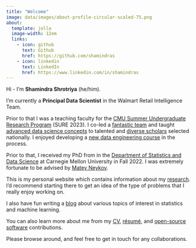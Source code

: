 ```yaml
---
title: "Welcome"
image: data/images/about-profile-circular-scaled-75.png
about:
  template: jolla
  image-width: 12em
  links:
    - icon: github
      text: Github
      href: https://github.com/shamindras
    - icon: linkedin
      text: LinkedIn
      href: https://www.linkedin.com/in/shamindras
---
```


Hi - I’m **Shamindra Shrotriya** (he/him).

I'm currently a **Principal Data Scientist** in the Walmart Retail Intelligence
Team.

Prior to that I was a teaching faculty for the [CMU Summer Undergraduate
Research Program](https://cmu-sure-2023.netlify.app) (SURE 2023). I co-led a
[fantastic team](https://cmu-sure-2023.netlify.app/people) and taught [advanced
data science concepts](https://cmu-sure-2023.netlify.app/schedule) to talented
and [diverse scholars](https://www.stat.cmu.edu/summerbridge/) selected
nationally. I enjoyed developing a [new data engineering
course](https://cmu-sure-2023.netlify.app/schedule#data-engineering) in the
process.

Prior to that, I received my PhD from in the [Department of Statistics and Data
Science](http://www.stat.cmu.edu/) at Carnegie Mellon University in Fall 2022. I
was extremely fortunate to be advised by [Matey
Neykov](http://mateyneykov.com/).

This is my personal website which contains information about my
[research](https://www.shamindras.com/research.html){target="\_blank"}. I'd
recommend starting there to get an idea of the type of problems that I really
enjoy working on.

I also have fun writing a
[blog](https://www.shamindras.com/posts.html){target="\_blank"} about various
topics of interest in statistics and machine learning.

You can also learn more about me from my
[CV](https://www.shamindras.com/data/pdfs/CV.pdf){target="\_blank"},
[résumé](https://www.shamindras.com/data/pdfs/resume.pdf){target="\_blank"},
and [open-source
software](https://www.shamindras.com/software.html){target="\_blank"}
contributions.

Please browse around, and feel free to get in touch for any collaborations.

